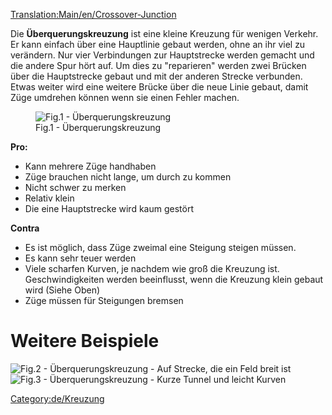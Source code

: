 [[Translation:Main/en/Crossover-Junction]]
{{en/-}}{{de/Kreuzungsmenü}}

Die '''Überquerungskreuzung''' ist eine kleine Kreuzung für wenigen Verkehr. Er kann einfach über eine Hauptlinie gebaut werden, ohne an ihr viel zu verändern. Nur vier Verbindungen zur Hauptstrecke werden gemacht und die andere Spur hört auf. Um dies zu "reparieren" werden zwei Brücken über die Hauptstrecke gebaut und mit der anderen Strecke verbunden. Etwas weiter wird eine weitere Brücke über die neue Linie gebaut, damit Züge umdrehen können wenn sie einen Fehler machen.

[[File:en/Cjunction.png|none|frame|Fig.1 - Überquerungskreuzung]]

'''Pro:'''
* Kann mehrere Züge handhaben
* Züge brauchen nicht lange, um durch zu kommen
* Nicht schwer zu merken
* Relativ klein
* Die eine Hauptstrecke wird kaum gestört

'''Contra'''
* Es ist möglich, dass Züge zweimal eine Steigung steigen müssen.
* Es kann sehr teuer werden
* Viele scharfen Kurven, je nachdem wie groß die Kreuzung ist. Geschwindigkeiten werden beeinflusst, wenn die Kreuzung klein gebaut wird (Siehe Oben)
* Züge müssen für Steigungen bremsen

=Weitere Beispiele=
[[File:en/Train-junction-4-crossover-3wide.png|none|frame|Fig.2 - Überquerungskreuzung - Auf Strecke, die ein Feld breit ist]]
[[File:en/Crossover-junction-half-wide.png|none|frame|Fig.3 - Überquerungskreuzung - Kurze Tunnel und leicht Kurven]]

[[Category:de/Kreuzung]]